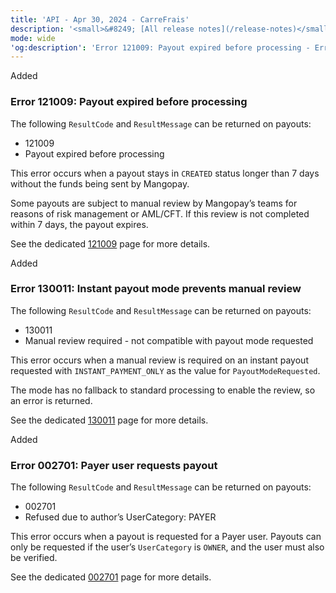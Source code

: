 ```yaml
---
title: 'API - Apr 30, 2024 - CarreFrais'  
description: '<small>&#8249; [All release notes](/release-notes)</small>'  
mode: wide  
'og:description': 'Error 121009: Payout expired before processing - Error 130011: Instant payout mode prevents manual review - Error 002701: Payer user requests payout'  
---
```

<div class="release-notes-page">
  
<div class="pill pill-green">Added</div> 
  
### Error 121009: Payout expired before processing  

The following `ResultCode` and `ResultMessage` can be returned on payouts:  
- 121009
- Payout expired before processing  

This error occurs when a payout stays in `CREATED` status longer than 7 days without the funds being sent by Mangopay.  

Some payouts are subject to manual review by Mangopay’s teams for reasons of risk management or AML/CFT. If this review is not completed within 7 days, the payout expires.  

See the dedicated [121009](/errors/codes/121009) page for more details. 
  
<div class="pill pill-green">Added</div> 

### Error 130011: Instant payout mode prevents manual review  

The following `ResultCode` and `ResultMessage` can be returned on payouts:  
- 130011   
- Manual review required - not compatible with payout mode requested  

This error occurs when a manual review is required on an instant payout requested with `INSTANT_PAYMENT_ONLY` as the value for `PayoutModeRequested`.  

The mode has no fallback to standard processing to enable the review, so an error is returned.  

See the dedicated [130011](/errors/codes/130011) page for more details. 

<div class="pill pill-green">Added</div> 

### Error 002701: Payer user requests payout  

The following `ResultCode` and `ResultMessage` can be returned on payouts:  
- 002701   
- Refused due to author’s UserCategory: PAYER  

This error occurs when a payout is requested for a Payer user. Payouts can only be requested if the user’s `UserCategory` is `OWNER`, and the user must also be verified.  

See the dedicated [002701](/errors/codes/002701) page for more details.

</div>